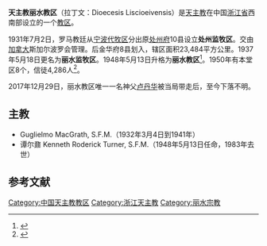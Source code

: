 {{Infobox Roman Catholic diocese
|Roman Catholic Diocese of = 天主教丽水教区
|latin = Dioecesis Liscioeivensis
|image = 
|caption = 
|location = [[中国|中国]]
|territory = [[浙江省|浙江省]][[丽水市_(中国)|丽水市]]
|population = 
|rite = 
|province = 浙江
|established = 1931年
|cathedral = 耶稣圣心堂
|leadership = 主教
|ordinary = 从缺
|secular priests = 1名司铎（地下团体）
|website = 
}}
'''天主教丽水教区'''（拉丁文：Dioecesis Liscioeivensis）是[[天主教|天主教]]在中国[[浙江省|浙江省]]西南部设立的一个[[教区|教区]]。

1931年7月2日，罗马教廷从[[宁波教区|宁波代牧区]]分出原[[处州府|处州府]]10县设立'''处州监牧区'''。交由[[加拿大|加拿大]]斯加尔波罗会管理。后金华府8县划入，辖区面积23,484平方公里。1937年5月18日更名为'''丽水监牧区'''。1948年5月13日升格为'''丽水教区'''<ref>{{Cite web |url=http://www.gcatholic.org/dioceses/diocese/lish0.htm |title=Diocese of Lishui 麗水 |access-date=2008-10-11 |archive-date=2022-05-28 |archive-url=https://web.archive.org/web/20220528014358/http://www.gcatholic.org/dioceses/diocese/lish0.htm }}</ref>。1950年有本堂区8个，信徒4,286人<ref>{{Cite web |url=http://www.catholic-hierarchy.org/diocese/dlish.html |title=Dioecesis Liscioeivensis |access-date=2008-10-11 |archive-date=2021-01-16 |archive-url=https://web.archive.org/web/20210116032931/https://www.catholic-hierarchy.org/diocese/dlish.html |dead-url=no }}</ref>。

2017年12月29日，丽水教区唯一一名神父[[卢丹华|卢丹华]]被当局带走后，至今下落不明。

== 主教 ==
*Guglielmo MacGrath, S.F.M.（1932年3月4日到1941年）
*谭尔鼐 Kenneth Roderick Turner, S.F.M.（1948年5月13日任命，1983年去世）

==参考文献==
{{reflist}}

{{中国天主教教区}}

[[Category:中国天主教教区|Category:中国天主教教区]]
[[Category:浙江天主教|Category:浙江天主教]]
[[Category:丽水宗教|Category:丽水宗教]]